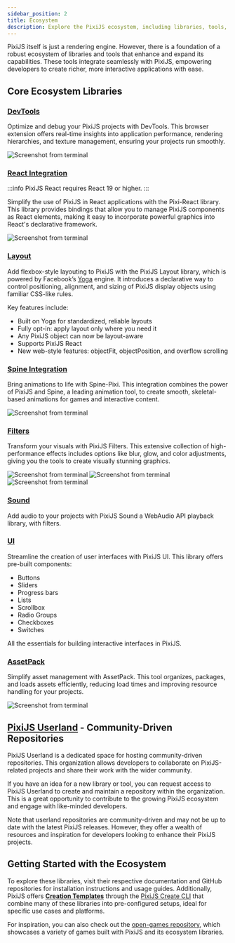 ```yaml
---
sidebar_position: 2
title: Ecosystem
description: Explore the PixiJS ecosystem, including libraries, tools, and community-driven projects that enhance PixiJS applications.
---
```


PixiJS itself is just a rendering engine. However, there is a foundation of a robust ecosystem of libraries and tools that enhance and expand its capabilities. These tools integrate seamlessly with PixiJS, empowering developers to create richer, more interactive applications with ease.

## Core Ecosystem Libraries

### [DevTools](https://pixijs.io/devtools/)

Optimize and debug your PixiJS projects with DevTools. This browser extension offers real-time insights into application performance, rendering hierarchies, and texture management, ensuring your projects run smoothly.

<div style={{ display: 'flex', justifyContent: 'center' }}>
  <img
    style={{
      borderRadius: '10px',
      filter: 'drop-shadow(0px 2px 5px #000)',
      maxWidth: 600,
      width: '100%',
    }}
    alt="Screenshot from terminal"
    src="/assets/guides/devtool-screenshot.png"
  />
</div>

### [React Integration](https:/react.pixijs.io/)

:::info
PixiJS React requires React 19 or higher.
:::

Simplify the use of PixiJS in React applications with the Pixi-React library. This library provides bindings that allow you to manage PixiJS components as React elements, making it easy to incorporate powerful graphics into React's declarative framework.

<div style={{ display: 'flex', justifyContent: 'center' }}>
  <img
    style={{
      borderRadius: '10px',
      filter: 'drop-shadow(0px 2px 5px #000)',
      maxWidth: 800,
      width: '100%',
    }}
    alt="Screenshot from terminal"
    src="/assets/guides/react-code.png"
  />
</div>

### [Layout](https://layout.pixijs.io/)

Add flexbox-style layouting to PixiJS with the PixiJS Layout library, which is powered by Facebook’s [Yoga](https://www.yogalayout.dev/) engine. It introduces a declarative way to control positioning, alignment, and sizing of PixiJS display objects using familiar CSS-like rules.

Key features include:

- Built on Yoga for standardized, reliable layouts
- Fully opt-in: apply layout only where you need it
- Any PixiJS object can now be layout-aware
- Supports PixiJS React
- New web-style features: objectFit, objectPosition, and overflow scrolling

### [Spine Integration](https://esotericsoftware.com/spine-pixi)

Bring animations to life with Spine-Pixi. This integration combines the power of PixiJS and Spine, a leading animation tool, to create smooth, skeletal-based animations for games and interactive content.

<div style={{ display: 'flex', justifyContent: 'center' }}>
  <img
    style={{
      borderRadius: '10px',
      filter: 'drop-shadow(0px 2px 5px #000)',
      maxWidth: 500,
      width: '100%',
    }}
    alt="Screenshot from terminal"
    src="/assets/guides/spine-gif.gif"
  />
</div>

### [Filters](https://github.com/pixijs/filters)

Transform your visuals with PixiJS Filters. This extensive collection of high-performance effects includes options like blur, glow, and color adjustments, giving you the tools to create visually stunning graphics.

<div style={{ display: 'flex', justifyContent: 'center', gap: 5, flexWrap: 'wrap' }}>
  <img
    style={{
      borderRadius: '10px',
      filter: 'drop-shadow(0px 2px 5px #000)',
    }}
    alt="Screenshot from terminal"
    src="https://filters.pixijs.download/main/screenshots/twist.png?v=3"
  />
  <img
    style={{
      borderRadius: '10px',
      filter: 'drop-shadow(0px 2px 5px #000)',
    }}
    alt="Screenshot from terminal"
    src="https://filters.pixijs.download/main/screenshots/grayscale.png?v=1"
  />
  <img
    style={{
      borderRadius: '10px',
      filter: 'drop-shadow(0px 2px 5px #000)',
    }}
    alt="Screenshot from terminal"
    src="https://filters.pixijs.download/main/screenshots/advanced-bloom.png?v=3"
  />
</div>

### [Sound](https://github.com/pixijs/sound)

Add audio to your projects with PixiJS Sound a WebAudio API playback library, with filters.

### [UI](https://github.com/pixijs/ui)

Streamline the creation of user interfaces with PixiJS UI. This library offers pre-built components:

- Buttons
- Sliders
- Progress bars
- Lists
- Scrollbox
- Radio Groups
- Checkboxes
- Switches

All the essentials for building interactive interfaces in PixiJS.

### [AssetPack](https://pixijs.io/assetpack/)

Simplify asset management with AssetPack. This tool organizes, packages, and loads assets efficiently, reducing load times and improving resource handling for your projects.

<div style={{ display: 'flex', justifyContent: 'center' }}>
  <img
    style={{ borderRadius: '10px', filter: 'drop-shadow(0px 2px 5px #000)', width: '100%' }}
    alt="Screenshot from terminal"
    src="/assets/guides/assetpack-screenshot.png"
  />
</div>

## [PixiJS Userland](https://github.com/pixijs-userland) - Community-Driven Repositories

PixiJS Userland is a dedicated space for hosting community-driven repositories. This organization allows developers to collaborate on PixiJS-related projects and share their work with the wider community.

If you have an idea for a new library or tool, you can request access to PixiJS Userland to create and maintain a repository within the organization. This is a great opportunity to contribute to the growing PixiJS ecosystem and engage with like-minded developers.

Note that userland repositories are community-driven and may not be up to date with the latest PixiJS releases. However, they offer a wealth of resources and inspiration for developers looking to enhance their PixiJS projects.

## Getting Started with the Ecosystem

To explore these libraries, visit their respective documentation and GitHub repositories for installation instructions and usage guides. Additionally, PixiJS offers [**Creation Templates**](https://pixijs.io/create-pixi/docs/guide/creations/intro/) through the [PixiJS Create CLI](https://pixijs.io/create-pixi/) that combine many of these libraries into pre-configured setups, ideal for specific use cases and platforms.

For inspiration, you can also check out the [open-games repository](https://github.com/pixijs/open-games), which showcases a variety of games built with PixiJS and its ecosystem libraries.
